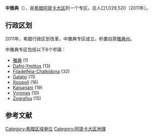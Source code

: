 {{Infobox settlement
| name                    = 中雅典
| native_name             = <small>Περιφερειακή ενότητα</small><br>Κεντρικού Τομέα Αθηνών
| native_name_lang        = el
| settlement_type         = 专区
| image_skyline           = 2010 Dimi Athinas numbered-C.svg
| image_alt               = 
| image_caption           = 雅典市镇
| latd  = 37 |latm  = 58|lats  =  |latNS  = N
| longd = 23 |longm = 45|longs =  |longEW = E
| coor_pinpoint           = 
| coordinates_type        = 
| coordinates_display     = inline,title
| coordinates_footnotes   = 
| subdivision_type        = 国家
| subdivision_name        = 希腊
| subdivision_type1       = 大区
| subdivision_name1       = 阿提卡
| established_title       = 
| established_date        = 2011
| founder                 = 
| unit_pref               = Metric
| area_footnotes          = 
| area_total_km2          = 87.4
| population_total        = 1029520
| population_as_of        = 2011
| population_density_km2  = auto
| population_demonym      = 
| population_note         = 
| time_zone               = [[Eastern_European_Time|EET]]
| utc_offset              = +2
| timezone1_DST           = [[EEST|EEST]]
| utc_offset1_DST         = +3
| footnotes               = 
}}'''中雅典'''（{{lang-el|Περιφερειακή ενότητα Κεντρικού Τομέα Αθηνών}}），是[[希腊|希腊]][[阿提卡大区|阿提卡大区]]的一个专区。总人口1,029,520（2011年）。

== 行政区划 ==
2011年，希腊行政区划改革，中雅典专区成立，析置自原[[雅典州|雅典州]]。

中雅典专区包括以下8个市镇：
*[[雅典|雅典]] (1)
*[[Dafni-Ymittos|Dafni-Ymittos]] (13)
*[[Filadelfeia-Chalkidona|Filadelfeia-Chalkidona]] (32)
*[[Galatsi|Galatsi]] (11)
*[[Ilioupoli|Ilioupoli]] (16)
*[[Kaisariani|Kaisariani]] (19)
*[[Vyronas|Vyronas]] (10)
*[[Zografou|Zografou]] (15)


==参考文献==
{{reflist}}

[[Category:希腊区域单位|Category:希腊区域单位]]
[[Category:阿提卡大区地理|Category:阿提卡大区地理]]